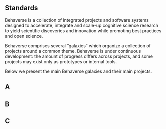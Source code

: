 
## Standards

Behaverse is a collection of integrated projects and software systems designed to accelerate, integrate and scale-up cognitive science research to yield scientific discoveries and innovation while promoting best practices and open science. 
 
Behaverse comprises several “galaxies” which organize a collection of projects around a common theme. Behaverse is under continuous development: the amount of progress differs across projects, and some projects may exist only as prototypes or internal tools. 

Below we present the main Behaverse galaxies and their main projects.
 


## A

## B

## C


